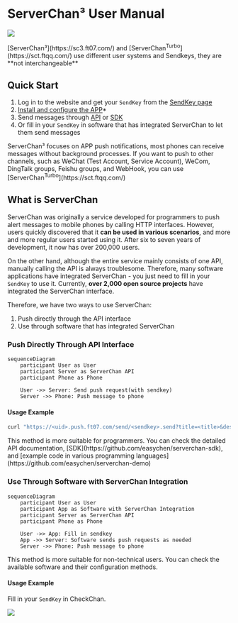 
# ServerChan³ User Manual

![](../../../image/logo.144.png)

<Callout emoji="🎈">
[ServerChan³](https://sc3.ft07.com/) and [ServerChan<sup>Turbo</sup>](https://sct.ftqq.com/) use different user systems and Sendkeys, they are **not interchangeable**
</Callout> 

## Quick Start

1. Log in to the website and get your `SendKey` from the [SendKey page](https://sc3.ft07.com/sendkey)
1. [Install and configure the APP](/serverchan3/app/install)*
1. Send messages through [API](/serverchan3/server/api) or [SDK](/serverchan3/server/sdk)
1. Or fill in your `SendKey` in software that has integrated ServerChan to let them send messages

<Callout type="info">
ServerChan³ focuses on APP push notifications, most phones can receive messages without background processes. If you want to push to other channels, such as WeChat (Test Account, Service Account), WeCom, DingTalk groups, Feishu groups, and WebHook, you can use [ServerChan<sup>Turbo</sup>](https://sct.ftqq.com/)
</Callout>

## What is ServerChan

ServerChan was originally a service developed for programmers to push alert messages to mobile phones by calling HTTP interfaces. However, users quickly discovered that it **can be used in various scenarios**, and more and more regular users started using it. After six to seven years of development, it now has over 200,000 users.

On the other hand, although the entire service mainly consists of one API, manually calling the API is always troublesome. Therefore, many software applications have integrated ServerChan - you just need to fill in your `SendKey` to use it. Currently, **over 2,000 open source projects** have integrated the ServerChan interface.

Therefore, we have two ways to use ServerChan:

1. Push directly through the API interface
1. Use through software that has integrated ServerChan

### Push Directly Through API Interface
```mermaid
sequenceDiagram
    participant User as User
    participant Server as ServerChan API
    participant Phone as Phone
    
    User ->> Server: Send push request(with sendkey)
    Server ->> Phone: Push message to phone

```

#### Usage Example

```bash copy
curl "https://<uid>.push.ft07.com/send/<sendkey>.send?title=<title>&desp=<desp>"
```

<Callout type="info">
This method is more suitable for programmers. You can check the detailed API documentation, [SDK](https://github.com/easychen/serverchan-sdk), and [example code in various programming languages](https://github.com/easychen/serverchan-demo)
</Callout>



### Use Through Software with ServerChan Integration

```mermaid
sequenceDiagram
    participant User as User
    participant App as Software with ServerChan Integration
    participant Server as ServerChan API
    participant Phone as Phone
    
    User ->> App: Fill in sendkey 
    App ->> Server: Software sends push requests as needed
    Server ->> Phone: Push message to phone

```
<Callout type="info">
This method is more suitable for non-technical users. You can check the available software and their configuration methods.
</Callout>

#### Usage Example

Fill in your `SendKey` in CheckChan.

![](../../../image/20241016114901.png) 